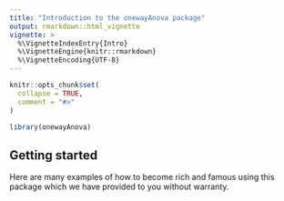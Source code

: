 ```yaml
---
title: "Introduction to the onewayAnova package"
output: rmarkdown::html_vignette
vignette: >
  %\VignetteIndexEntry{Intro}
  %\VignetteEngine{knitr::rmarkdown}
  %\VignetteEncoding{UTF-8}
---
```


```r
knitr::opts_chunk$set(
  collapse = TRUE,
  comment = "#>"
)
```

```r
library(onewayAnova)
```
## Getting started

Here are many examples of how to become rich and famous using this package
which we have provided to you without warranty.
